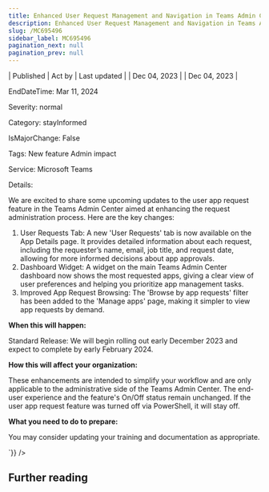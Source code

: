 ```yaml
---
title: Enhanced User Request Management and Navigation in Teams Admin Center
description: Enhanced User Request Management and Navigation in Teams Admin Center
slug: /MC695496
sidebar_label: MC695496
pagination_next: null
pagination_prev: null
---
```



| Published | Act by | Last updated |
| Dec 04, 2023 |  | Dec 04, 2023 |

EndDateTime: Mar 11, 2024

Severity: normal

Category: stayInformed

IsMajorChange: False

Tags: New feature Admin impact

Service: Microsoft Teams

Details: 

<div dangerouslySetInnerHTML={{__html:`
<p>We are excited to share some upcoming updates to the user app request feature in the Teams Admin Center aimed at enhancing the request administration process. Here are the key changes:<br></p><ol><li>User Requests Tab: A new 'User Requests' tab is now available on the App Details page. It provides detailed information about each request, including the requester’s name, email, job title, and request date, allowing for more informed decisions about app approvals.
</li><li>Dashboard Widget: A widget on the main Teams Admin Center dashboard now shows the most requested apps, giving a clear view of user preferences and helping you prioritize app management tasks.
</li><li>Improved App Request Browsing: The 'Browse by app requests' filter has been added to the 'Manage apps' page, making it simpler to view app requests by demand.</li></ol><p><b>When this will happen:</b>
</p><p>Standard Release: We will begin rolling out early December 2023 and expect to complete by early February 2024.</p><p>
</p><p><b>How this will affect your organization:</b>
</p><p>These enhancements are intended to simplify your workflow and are only applicable to the administrative side of the Teams Admin Center. The end-user experience and the feature's On/Off status remain unchanged. If the user app request feature was turned off via PowerShell, it will stay off.</p><p>
</p><p><b>What you need to do to prepare:</b>
</p><p>You may consider updating your training and documentation as appropriate.</p>
`}} />

## Further reading
